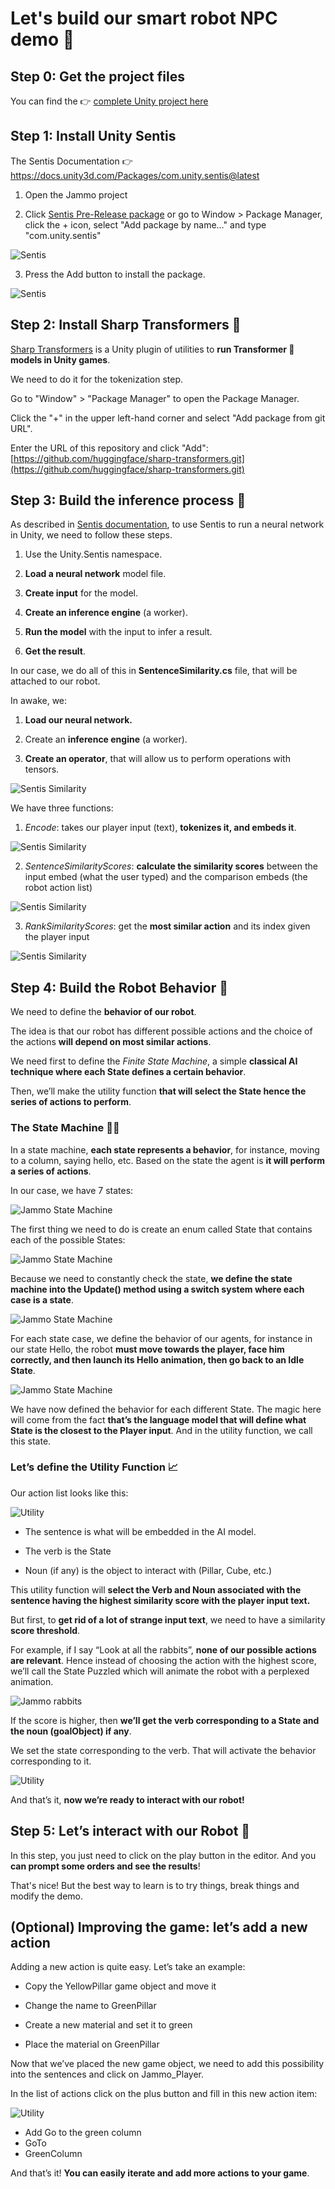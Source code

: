 # Let's build our smart robot NPC demo 🤖 

## Step 0: Get the project files

You can find the 👉 [complete Unity project here](https://drive.google.com/file/d/1sSqCzoslfTUkqR5JA0rwE1QWy9BECgjd/view?usp=drive_link)

## Step 1: Install Unity Sentis

The Sentis Documentation 👉 https://docs.unity3d.com/Packages/com.unity.sentis@latest

1. Open the Jammo project

2. Click [Sentis Pre-Release package](https://tinyurl.com/4eun48fb) or go to Window > Package Manager, click the + icon, select "Add package by name…" and type "com.unity.sentis"

<img src="https://huggingface.co/datasets/huggingface-ml-4-games-course/course-images/resolve/main/en/unit1/unity/sentis1.jpg" alt="Sentis"/>

3. Press the Add button to install the package.

<img src="https://huggingface.co/datasets/huggingface-ml-4-games-course/course-images/resolve/main/en/unit1/unity/sentis2.png" alt="Sentis"/>


## Step 2: Install Sharp Transformers 💪

[Sharp Transformers](https://github.com/huggingface/sharp-transformers) is a Unity plugin of utilities to **run Transformer 🤗 models in Unity games**.

We need to do it for the tokenization step.

Go to "Window" > "Package Manager" to open the Package Manager.

Click the "+" in the upper left-hand corner and select "Add package from git URL".

Enter the URL of this repository and click "Add": [https://github.com/huggingface/sharp-transformers.git](https://github.com/huggingface/sharp-transformers.git)


## Step 3: Build the inference process 🧠

As described in [Sentis documentation](https://docs.unity3d.com/Packages/com.unity.sentis@latest), to use Sentis to run a neural network in Unity, we need to follow these steps.

1. Use the Unity.Sentis namespace.

2. **Load a neural network** model file.

3. **Create input** for the model.

4. **Create an inference engine** (a worker).

5. **Run the model** with the input to infer a result.

6. **Get the result**.

In our case, we do all of this in **SentenceSimilarity.cs** file, that will be attached to our robot.

In awake, we:

1. **Load our neural network.**

2. Create an **inference engine** (a worker).

3. **Create an operator**, that will allow us to perform operations with tensors.


<img src="https://huggingface.co/datasets/huggingface-ml-4-games-course/course-images/resolve/main/en/unit1/unity/sentis-similarity1.jpg" alt="Sentis Similarity"/>

We have three functions:

1. *Encode*: takes our player input (text), **tokenizes it, and embeds it**.

<img src="https://huggingface.co/datasets/huggingface-ml-4-games-course/course-images/resolve/main/en/unit1/unity/sentis-similarity2.jpg" alt="Sentis Similarity"/>

2. *SentenceSimilarityScores*: **calculate the similarity scores** between the input embed (what the user typed) and the comparison embeds (the robot action list)

<img src="https://huggingface.co/datasets/huggingface-ml-4-games-course/course-images/resolve/main/en/unit1/unity/sentis-similarity3.jpg" alt="Sentis Similarity"/>

3. *RankSimilarityScores*: get the **most similar action** and its index given the player input

<img src="https://huggingface.co/datasets/huggingface-ml-4-games-course/course-images/resolve/main/en/unit1/unity/sentis-similarity4.jpg" alt="Sentis Similarity"/>

## Step 4: Build the Robot Behavior 🤖

We need to define the **behavior of our robot**.

The idea is that our robot has different possible actions and the choice of the actions **will depend on most similar actions**.

We need first to define the *Finite State Machine*, a simple **classical AI technique where each State defines a certain behavior**.

Then, we’ll make the utility function **that will select the State hence the series of actions to perform**.

### The State Machine 🧠🤖

In a state machine, **each state represents a behavior**, for instance, moving to a column, saying hello, etc. Based on the state the agent is **it will perform a series of actions**.

In our case, we have 7 states:

<img src="https://huggingface.co/datasets/huggingface-ml-4-games-course/course-images/resolve/main/en/unit1/unity/fsm.jpg" alt="Jammo State Machine"/>

The first thing we need to do is create an enum called State that contains each of the possible States:

<img src="https://huggingface.co/datasets/huggingface-ml-4-games-course/course-images/resolve/main/en/unit1/unity/fsm2.jpg" alt="Jammo State Machine"/>

Because we need to constantly check the state, **we define the state machine into the Update() method using a switch system where each case is a state**.

<img src="https://huggingface.co/datasets/huggingface-ml-4-games-course/course-images/resolve/main/en/unit1/unity/fsm3.jpg" alt="Jammo State Machine"/>

For each state case, we define the behavior of our agents, for instance in our state Hello, the robot **must move towards the player, face him correctly, and then launch its Hello animation, then go back to an Idle State**.

<img src="https://huggingface.co/datasets/huggingface-ml-4-games-course/course-images/resolve/main/en/unit1/unity/fsm4.jpg" alt="Jammo State Machine"/>

We have now defined the behavior for each different State. The magic here will come from the fact **that’s the language model that will define what State is the closest to the Player input**. And in the utility function, we call this state.


### Let’s define the Utility Function 📈

Our action list looks like this:

<img src="https://huggingface.co/datasets/huggingface-ml-4-games-course/course-images/resolve/main/en/unit1/unity/utility1.jpg" alt="Utility"/>

- The sentence is what will be embedded in the AI model.

- The verb is the State

- Noun (if any) is the object to interact with (Pillar, Cube, etc.)

This utility function will **select the Verb and Noun associated with the sentence having the highest similarity score with the player input text.**

But first, to **get rid of a lot of strange input text**, we need to have a similarity **score threshold**.

For example, if I say “Look at all the rabbits”, **none of our possible actions are relevant**. Hence instead of choosing the action with the highest score, we’ll call the State Puzzled which will animate the robot with a perplexed animation. 

<img src="https://huggingface.co/datasets/huggingface-ml-4-games-course/course-images/resolve/main/en/unit1/unity/rabbits.gif" alt="Jammo rabbits"/>

If the score is higher, then **we’ll get the verb corresponding to a State and the noun (goalObject) if any**.

We set the state corresponding to the verb. That will activate the behavior corresponding to it.

<img src="https://huggingface.co/datasets/huggingface-ml-4-games-course/course-images/resolve/main/en/unit1/unity/utility2.jpg" alt="Utility"/>

And that’s it, **now we’re ready to interact with our robot!**


## Step 5: Let’s interact with our Robot 🤖

In this step, you just need to click on the play button in the editor. And you **can prompt some orders and see the results**!


That's nice! But the best way to learn is to try things, break things and modify the demo.


## (Optional) Improving the game: let’s add a new action

Adding a new action is quite easy. Let’s take an example:

- Copy the YellowPillar game object and move it

- Change the name to GreenPillar

- Create a new material and set it to green

- Place the material on GreenPillar

Now that we’ve placed the new game object, we need to add this possibility into the sentences and click on Jammo_Player.

In the list of actions click on the plus button and fill in this new action item:

<img src="https://huggingface.co/datasets/huggingface-ml-4-games-course/course-images/resolve/main/en/unit1/unity/optional-jammo1.jpg" alt="Utility"/>

- Add Go to the green column
- GoTo
- GreenColumn

And that’s it! **You can easily iterate and add more actions to your game**.